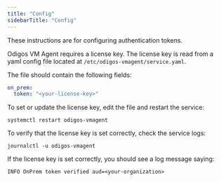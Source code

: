 ```yaml
---
title: "Config"
sidebarTitle: "Config"
---
```


<Info> These instructions are for configuring authentication tokens. </Info>

Odigos VM Agent requires a license key. The license key is read from a yaml config file located at `/etc/odigos-vmagent/service.yaml`. 

The file should contain the following fields:

```yaml
on_prem:
  token: "<your-license-key>"
```

To set or update the license key, edit the file and restart the service:

```shell
systemctl restart odigos-vmagent
```

To verify that the license key is set correctly, check the service logs:

```shell
journalctl -u odigos-vmagent
```

If the license key is set correctly, you should see a log message saying:

```
INFO OnPrem token verified aud=<your-organization>
```

```shell